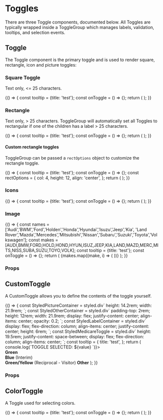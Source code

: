 




<Meta title="Components|Toggles" component={Toggle} />

# Toggles

There are three Toggle components, documented below. All Toggles are typically
wrapped inside a ToggleGroup which manages labels, validation, tooltips, and
selection events.

## Toggle

The Toggle component is the primary toggle and is used to render square,
rectangle, icon and picture toggles:

### Square Toggle

Text only, <= 25 characters.

<Preview>
  <Story name="square toggles">
    {() => {
      const tooltip = {title: 'test'};
      const onToggle = () => {};
      return (
        <Container>
          <ToggleGroup label="Square toggles" name="toggleGroupA" tooltip={tooltip} onToggle={onToggle}>
            <Toggle value="1" id="one" label="one" />
            <Toggle value="2" id="two" label="two" />
            <Toggle value="3" id="three" label="three" />
            <Toggle value="4" id="four" label="four" />
            <Toggle value="5" id="five" label="five" />
            <Toggle value="6" id="six" label="six" />
            <Toggle value="7" id="seven" label="seven" />
            <Toggle value="8" id="eight" label="eight" />
            <Toggle value="9" id="nine" label="nine" />
            <Toggle value="10" id="ten" label="ten" />
            <Toggle value="11" id="eleven" label="eleven" />
            <Toggle value="12" id="twelve" label="twelve" />
          </ToggleGroup>
        </Container>
      );
    }}
  </Story>
</Preview>

### Rectangle

Text only, > 25 characters. ToggleGroup will automatically set all Toggles to rectangular
if one of the children has a label > 25 characters.

<Preview>
  <Story name="rectangle toggles">
    {() => {
      const tooltip = {title: 'test'};
      const onToggle = () => {};
      return (
        <Container>
          <ToggleGroup label="Rectangle toggles" name="toggleGroupD" tooltip={tooltip} onToggle={onToggle}>
            <Toggle value="x1" id="long1" label="S-type 3.0mpi x200 Automatic 5gr (rel.Mar)rwd, 179kW" />
            <Toggle value="x2" id="long2" label="S-type SE 3.0mpi x200 Automatic 5gr (rel.Mar)rwd, 179kW" />
            <Toggle value="x3" id="long3" label="S-type SE 4.0mpi x200 Automatic 5gr (rel.Mar)rwd, 209kW" />
          </ToggleGroup>
        </Container>
      );
    }}
  </Story>
</Preview>

#### Custom rectangle toggles

ToggleGroup can be passed a `rectOptions` object to customize the rectangle toggle.

<Preview>
  <Story name="rectangle with options">
    {() => {
      const tooltip = {title: 'test'};
      const onToggle = () => {};
      const rectOptions = {
        col: 4,
        height: 12,
        align: 'center',
      };
      return (
        <Container>
          <ToggleGroup
            label="Rectangle with columns & height"
            name="toggleGroupE"
            tooltip={tooltip}
            onToggle={onToggle}
            rectOptions={rectOptions}
          >
            <Toggle value="x1" id="long4" label="Comprehensive" />
            <Toggle value="x3" id="long5" label="Third Party Property Damage" />
          </ToggleGroup>
        </Container>
      );
    }}
  </Story>
</Preview>

### Icons

<Preview>
  <Story name="toggles with icons">
    {() => {
      const tooltip = {title: 'test'};
      const onToggle = () => {};
      return (
        <Container>
          <ToggleGroup label="Icons" name="toggleGroupB" tooltip={tooltip} onToggle={onToggle}>
            <Toggle value="contact" id="contact" label="Contact" icon={faPhoneAlt} iconSize='3x' />
            <Toggle value="close" id="close" label="Close" icon={faCheck} iconSize='3x' />
            <Toggle value="info" id="info" label="Info" icon={faInfoCircle} iconSize='3x' />
          </ToggleGroup>
        </Container>
      );
    }}
  </Story>
</Preview>

### Image

<Preview>
  <Story name="toggles with images">
  {() => {
    const names = ['Audi','BWM','Ford','Holden','Honda','Hyundai','Isuzu','Jeep','Kia',
      'Land Rover','Mazda','Mercedes','Mitsubishi','Nissan','Subaru','Suzuki','Toyota','Volkswagen'];
    const makes = [AUDI,BMW,FORD,HOLD,HOND,HYUN,ISUZ,JEEP,KIA,LAND,MAZD,MERC,MITS,NISS,SUBA,SUZU,TOYO,VOLK];
    const tooltip = {title: 'test'};
    const onToggle = () => {};
    return (
      <Container>
        <ToggleGroup label="Images" name="toggleGroupC" tooltip={tooltip} onToggle={onToggle}>
          {makes.map((make, i) => (
            <Toggle value={i} id={names[i]} key={`toggle-${names[i]}`} label={names[i]} pictureOptions={{ src: make, alt: `${names[i]} logo`, title: names[i] }} />
          ))}
        </ToggleGroup>
      </Container>
    );
  }}
  </Story>
</Preview>

### Props
<Props of={Toggle} />

## CustomToggle

A CustomToggle allows you to define the contents of the toggle yourself.

<Preview>
  <Story name="custom toggle demo" >
    {() => {
      const StyledPictureContainer = styled.div`
        height: 14.2rem;
        width: 21.9rem;
      `;
      const StyledOtherContainer = styled.div`
        padding-top: 2rem;
        height: 12rem;
        width: 21.9rem;
        display: flex;
        justify-content: center;
        align-items: center;
        opacity: 0.2;
      `;
      const StyledLabelContainer = styled.div`
        display: flex;
        flex-direction: column;
        align-items: center;
        justify-content: center;
        height: 6rem;
      `;
      const StyledMedicareToggle = styled.div`
        height: 19.5rem;
        justify-content: space-between;
        display: flex;
        flex-direction: column;
        align-items: center;
      `;
      const tooltip = {
        title: 'test',
      };
      return (
         <Container>
           <ToggleGroup label="Medicare toggles" name="toggleGroupA" tooltip={tooltip} onToggle={(value) => console.log(`TOGGLE SELECTED: ${value} `)}>
             <CustomToggle
               name="image"
               id="green"
               value="green"
             >
               <div className="medicare-toggle">
                 <StyledPictureContainer>
                   <Picture
                     src={DEFAULT}
                     srcsets={[{ srcset: DEFAULT }]}
                   />
                 </StyledPictureContainer>
                 <StyledLabelContainer>
                   <strong>Green</strong>
                 </StyledLabelContainer>
               </div>
             </CustomToggle>
             <CustomToggle
               name="image"
               id="blue"
               value="blue"
             >
               <div className="medicare-toggle">
                 <StyledPictureContainer>
                   <Picture
                     src={INTERIM}
                     srcsets={[{ srcset: INTERIM }]}
                   />
                 </StyledPictureContainer>
                 <StyledLabelContainer>
                   <strong>Blue</strong>
                   <span>(Interim)</span>
                 </StyledLabelContainer>
               </div>
             </CustomToggle>
             <CustomToggle
               name="image"
               id="yellow"
               value="yellow"
             >
               <StyledMedicareToggle>
                 <StyledPictureContainer>
                   <Picture
                     src={RECIPROCAL}
                     srcsets={[{ srcset: RECIPROCAL }]}
                   />
                 </StyledPictureContainer>
                 <StyledLabelContainer>
                   <strong>Green/Yellow</strong>
                   <span>(Reciprocal - Visitor)</span>
                 </StyledLabelContainer>
               </StyledMedicareToggle>
             </CustomToggle>
             <CustomToggle
               name="image"
               id="other"
               value="other"
             >
               <StyledMedicareToggle>
                 <StyledOtherContainer>
                   <Picture
                     src={OTHER}
                     srcsets={[{ srcset: OTHER }]}
                   />
                 </StyledOtherContainer>
                 <StyledLabelContainer>
                   <strong>Other</strong>
                 </StyledLabelContainer>
               </StyledMedicareToggle>
             </CustomToggle>
           </ToggleGroup>
         </Container>
      );
    }}
  </Story>
</Preview>

### Props
<Props of={CustomToggle} />

## ColorToggle

A Toggle used for selecting colors.

<Preview>
  <Story name="color toggle">
    {() => {
      const tooltip = {title: 'test'};
      const onToggle = () => {};
      return (
        <Container>
          <ToggleGroup label="Default" name="toggleGroupA" tooltip={tooltip} onToggle={onToggle}>
            <ColorToggle backgroundColor="pink" value="pink" id="pink" fontColor="white" />
            <ColorToggle backgroundColor="white" value="white" id="white" />
            <ColorToggle backgroundColor="silver" value="silver" id="silver" />
            <ColorToggle backgroundColor="black" value="black" fontColor="white" id="black" />
            <ColorToggle backgroundColor="gray" value="gray" id="gray" />
            <ColorToggle backgroundColor="blue" value="blue" fontColor="white" id="blue" />
            <ColorToggle backgroundColor="green" value="green" fontColor="white" id="green" />
            <ColorToggle backgroundColor="gold" value="gold" id="gold" />
            <ColorToggle backgroundColor="maroon" value="maroon" fontColor="white" id="maroon" />
            <ColorToggle backgroundColor="red" value="red" fontColor="white" id="red" />
            <ColorToggle backgroundColor="orange" value="orange" fontColor="white" id="orange" />
            <ColorToggle backgroundColor="brown" value="brown" fontColor="white" id="brown" />
            <ColorToggle backgroundColor="purple" value="purple" fontColor="white" id="purple" />
            <ColorToggle backgroundColor="yellow" value="yellow" id="yellow" />
            <ColorToggle backgroundColor="turquoise" value="turquoise" id="turquoise" />
            <ColorToggle backgroundColor="beige" value="beige" id="beige" />
          </ToggleGroup>
        </Container>
      );
    }}
  </Story>
</Preview>

